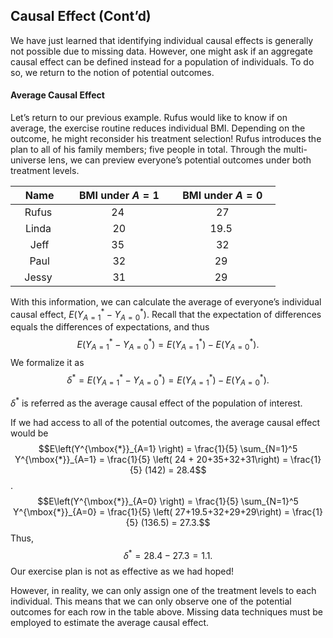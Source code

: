 ## Causal Effect (Cont'd)
We have just learned that identifying individual causal effects is generally not possible due to missing data. However, one might ask if an aggregate causal effect can be defined instead for a population of individuals. To do so, we return to the notion of potential outcomes.


#### Average Causal Effect
Let's return to our previous example. Rufus would like to know if on average, the exercise routine reduces individual BMI. Depending on the outcome, he might reconsider his treatment selection! Rufus introduces the plan to all of his family members; five people in total. Through the multi-universe lens, we can preview everyone's potential outcomes under both treatment levels.


|&nbsp; Name &nbsp;     | &nbsp; BMI under $A=1$ &nbsp; |  &nbsp; BMI under $A=0$ &nbsp;  |
|:---------:|:-----------------:|:------------------:|
| &nbsp;Rufus &nbsp;    | &nbsp;24 &nbsp;               |&nbsp; 27   &nbsp;              | 
| &nbsp;Linda &nbsp;    |&nbsp; 20 &nbsp;               | &nbsp;19.5  &nbsp;             |
|&nbsp; Jeff &nbsp;     | &nbsp;35  &nbsp;              |&nbsp; 32 &nbsp;                |
| &nbsp;Paul&nbsp;      |&nbsp; 32 &nbsp;               | &nbsp;29 &nbsp;                |
| &nbsp;Jessy &nbsp;    | &nbsp;31&nbsp;                | &nbsp;29 &nbsp;                |



With this information, we can calculate the average of everyone's individual causal effect, $E\left(Y^{\mbox{*}}_{A=1} - Y^{\mbox{*}}_{A=0}\right)$. Recall that the expectation of differences equals the differences of expectations, and thus 
$$E\left(Y^{\mbox{*}}_{A=1} - Y^{\mbox{*}}_{A=0}\right) = E\left(Y^{\mbox{*}}_{A=1} \right) - E\left(Y^{\mbox{*}}_{A=0}\right).$$ 
We formalize it as
$$\delta^{\mbox{*}} = E\left(Y^{\mbox{*}}_{A=1} - Y^{\mbox{*}}_{A=0}\right) = E\left(Y^{\mbox{*}}_{A=1} \right) - E\left(Y^{\mbox{*}}_{A=0}\right).$$

$\delta^{\mbox{*}}$ is referred as the average causal effect of the population of interest. 

If we had access to all of the potential outcomes, the average causal effect would be 
$$E\left(Y^{\mbox{*}}_{A=1} \right) = \frac{1}{5} \sum_{N=1}^5 Y^{\mbox{*}}_{A=1} = \frac{1}{5} \left( 24 + 20+35+32+31\right) = \frac{1}{5} (142) = 28.4$$. 
$$E\left(Y^{\mbox{*}}_{A=0} \right) = \frac{1}{5} \sum_{N=1}^5 Y^{\mbox{*}}_{A=0} = \frac{1}{5} \left( 27+19.5+32+29+29\right) = \frac{1}{5} (136.5) = 27.3.$$ 
Thus,
$$\delta^{\mbox{*}} = 28.4 - 27.3 = 1.1.$$ Our exercise plan is not as effective as we had hoped!

However, in reality, we can only assign one of the treatment levels to each individual. This means that we can only observe one of the potential outcomes for each row in the table above. Missing data techniques must be employed to estimate the average causal effect.

